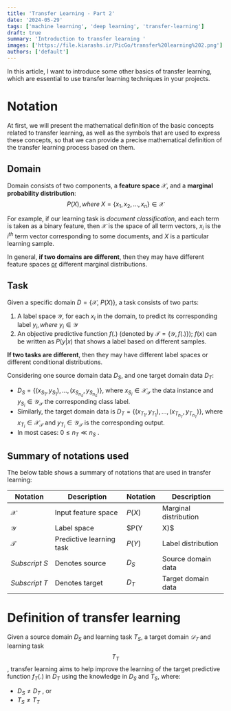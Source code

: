```yaml
---
title: 'Transfer Learning - Part 2'
date: '2024-05-29'
tags: ['machine learning', 'deep learning', 'transfer-learning']
draft: true
summary: 'Introduction to transfer learning '
images: ['https://file.kiarashs.ir/PicGo/transfer%20learning%202.png']
authors: ['default']
---
```




In this article, I want to introduce some other basics of transfer learning, which are essential to use transfer learning techniques in your projects.




# Notation

At first, we will present the mathematical definition of the basic concepts related to transfer learning, as well as the symbols that are used to express these concepts, so that we can provide a precise mathematical definition of the transfer learning process based on them.



## Domain

Domain consists of two components, a **feature space** $\mathscr{X}$, and a **marginal probability distribution**:
$$
P(X), where\;X = \{x_1, x_2, \ldots, x_n\} \in{\mathscr{X}}
$$

For example, if our learning task is *document classification*, and each term is taken as a binary feature, then $\mathscr{X}$ is the space of all term vectors, $x_i$ is the $i^{th}$ term vector corresponding to some documents, and $X$ is a particular learning sample.

In general, **if two domains are different**, then they may have different feature spaces <u>or</u> different marginal distributions.



## Task

Given a specific domain $D = \{\mathscr{X},\ P(X)\}$, a task consists of two parts:

1. A label space $\mathcal{Y}$, for each $x_i$ in the domain, to predict its corresponding label $y_i, where\ y_i \in{\mathcal{Y}}$
2. An objective predictive function $f(.)$ (denoted by $\mathcal{T}= \{\mathcal{Y}, f(.)\}$); $f(x)$ can be written as $P(y|x)$ that shows a label based on different samples.

**If two tasks are different**, then they may have different label spaces or different conditional distributions.



Considering one source domain data $D_S$, and one target domain data $D_T$:

* $D_S = \{(x_{S_{1}}, y_{S_{1}}), \ldots, (x_{S_{n_{S}}}, y_{S_{n_{S}}})\}$, where $x_{S_{i}} \in \mathcal{X_S}$ the data instance and $y_{S_{i}} \in \mathcal{Y_S}$ the corresponding class label.
* Similarly, the target domain data is $D_T = \{(x_{T_{1}}, y_{T_{1}}), \ldots, (x_{T_{n_{T}}}, y_{T_{n_{T}}})\}$, where $x_{T_{i}} \in \mathcal{X_T}$  and $y_{T_{i}} \in \mathcal{Y_T}$ is the corresponding output.
* In most cases: $0 \leq n_T \ll n_S$ .



## Summary of notations used

The below table shows a summary of notations that are used in transfer learning:

| **Notation**   | **Description**          | **Notation** | **Description**          |
| -------------- | ------------------------ | ------------ | ------------------------ |
| $\mathcal{X}$  | Input feature space      | $P(X)$       | Marginal distribution    |
| $\mathcal{Y}$  | Label space              | $P(Y|X)$     | Conditional distribution |
| $\mathcal{T}$  | Predictive learning task | $P(Y)$       | Label distribution       |
| $Subscript\ S$ | Denotes source           | $D_S$        | Source domain data       |
| $Subscript\ T$ | Denotes target           | $D_T$        | Target domain data       |



# Definition of transfer learning

Given a source domain $D_S$ and learning task $T_S$, a target domain $𝒟_𝑇$ and learning task $$T_T$$, transfer learning aims to help improve the learning of the target predictive function $f_T(.)$ in $D_T$ using the knowledge in $D_S$ and $T_S$, where:

* $D_S \neq D_T$ , or
* $T_S \neq T_T$


